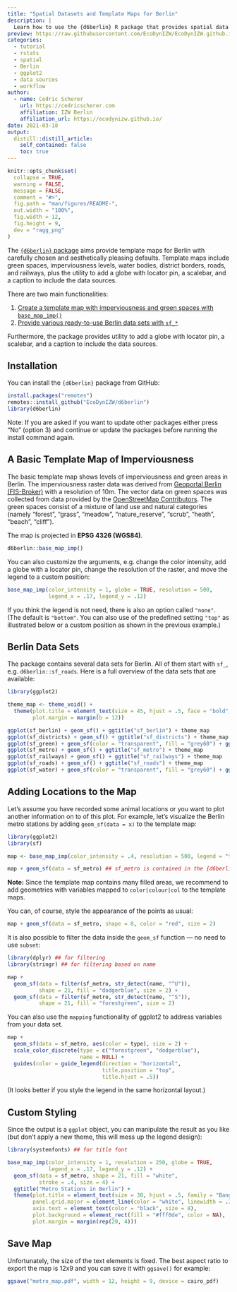 ```yaml
---
title: "Spatial Datasets and Template Maps for Berlin"
description: |
  Learn how to use the {d6berlin} R package that provides spatial data sets and template maps for Berlin with carefully chosen and aesthetically pleasing defaults. The template maps include Berlin districts, green spaces, imperviousness levels, water bodies, district borders, roads, metro stations, and railways. Templates maps are created with a {ggplot2} wrapper function with the utility to add an inset globe with a locator pin, a scalebar, and a caption stating the data sources.
preview: https://raw.githubusercontent.com/EcoDynIZW/EcoDynIZW.github.io/main/img/wiki/hex-d6berlin.png 
categories:
  - tutorial
  - rstats
  - spatial
  - Berlin
  - ggplot2
  - data sources
  - workflow
author:
  - name: Cedric Scherer
    url: https://cedricscherer.com
    affiliation: IZW Berlin
    affiliation_url: https://ecodynizw.github.io/
date: 2021-03-18
output:
  distill::distill_article:
    self_contained: false
    toc: true
---
```


```r
knitr::opts_chunk$set(
  collapse = TRUE,
  warning = FALSE,
  message = FALSE,
  comment = "#>",
  fig.path = "man/figures/README-",
  out.width = "100%",
  fig.width = 12, 
  fig.height = 9,
  dev = "ragg_png"
)
```

The [`{d6berlin}` package](https://github.com/EcoDynIZW/d6) aims provide template maps for Berlin with carefully chosen and aesthetically pleasing defaults. Template maps include green spaces, imperviousness levels, water bodies, district borders, roads, and railways, plus the utility to add a globe with locator pin, a scalebar, and a caption to include the data sources. 

There are two main functionalities:

1.  [Create a template map with imperviousness and green spaces with `base_map_imp()`](#basics)
2.  [Provide various ready-to-use Berlin data sets with `sf_*`](#datasets)

Furthermore, the package provides utility to add a globe with locator pin, a scalebar, and a caption to include the data sources.

## Installation

You can install the `{d6berlin}` package from GitHub:

```r
install.packages("remotes")
remotes::install_github("EcoDynIZW/d6berlin")
library(d6berlin)
```

Note: If you are asked if you want to update other packages either press "No" (option 3) and continue or update the packages before running the install command again.


## A Basic Template Map of Imperviousness {#basics}

The basic template map shows levels of imperviousness and green areas in Berlin. The imperviousness raster data was derived from [Geoportal Berlin (FIS-Broker)]() with a resolution of 10m. The vector data on green spaces was collected from data provided by the [OpenStreetMap Contributors](https://www.openstreetmap.org/). The green spaces consist of a mixture of land use and natural categories (namely "forest", "grass", "meadow", "nature_reserve", "scrub", "heath", "beach", "cliff").

The map is projected in **EPSG 4326 (WGS84)**.

```r
d6berlin::base_map_imp()
```

You can also customize the arguments, e.g. change the color intensity, add a globe with a locator pin, change the resolution of the raster, and move the legend to a custom position:

```r
base_map_imp(color_intensity = 1, globe = TRUE, resolution = 500,
             legend_x = .17, legend_y = .12)
```

If you think the legend is not need, there is also an option called `"none"`. (The default is `"bottom"`. You can also use of the predefined setting `"top"` as illustrated below or a custom position as shown in the previous example.)


## Berlin Data Sets {#datasets}

The package contains several data sets for Berlin. All of them start with `sf_`, e.g. `d6berlin::sf_roads`. Here is a full overview of the data sets that are available:

```r
library(ggplot2)

theme_map <- theme_void() + 
  theme(plot.title = element_text(size = 45, hjust = .5, face = "bold", family = "Roboto Mono"),
        plot.margin = margin(b = 12))

ggplot(sf_berlin) + geom_sf() + ggtitle("sf_berlin") + theme_map
ggplot(sf_districts) + geom_sf() + ggtitle("sf_districts") + theme_map
ggplot(sf_green) + geom_sf(color = "transparent", fill = "grey60") + ggtitle("sf_green") + theme_map
ggplot(sf_metro) + geom_sf() + ggtitle("sf_metro") + theme_map
ggplot(sf_railways) + geom_sf() + ggtitle("sf_railways") + theme_map
ggplot(sf_roads) + geom_sf() + ggtitle("sf_roads") + theme_map
ggplot(sf_water) + geom_sf(color = "transparent", fill = "grey60") + ggtitle("sf_water") + theme_map
```


## Adding Locations to the Map

Let's assume you have recorded some animal locations or you want to plot another information on to of this plot. For example, let's visualize the Berlin metro stations by adding `geom_sf(data = x)` to the template map:

```r
library(ggplot2)
library(sf)

map <- base_map_imp(color_intensity = .4, resolution = 500, legend = "top")

map + geom_sf(data = sf_metro) ## sf_metro is contained in the {d6berlin} package
```

**Note:** Since the template map contains many filled areas, we recommend to add geometries with variables mapped to `color|colour|col` to the template maps.

You can, of course, style the appearance of the points as usual:

```r
map + geom_sf(data = sf_metro, shape = 8, color = "red", size = 2)
```

It is also possible to filter the data inside the `geom_sf` function — no need to use `subset`: 

```r
library(dplyr) ## for filtering
library(stringr) ## for filtering based on name

map + 
  geom_sf(data = filter(sf_metro, str_detect(name, "^U")), 
          shape = 21, fill = "dodgerblue", size = 2) +
  geom_sf(data = filter(sf_metro, str_detect(name, "^S")), 
          shape = 21, fill = "forestgreen", size = 2)
```

You can also use the `mapping` functionality of ggplot2 to address variables from your data set. 

```r
map + 
  geom_sf(data = sf_metro, aes(color = type), size = 2) +
  scale_color_discrete(type = c("forestgreen", "dodgerblue"), 
                       name = NULL) +
  guides(color = guide_legend(direction = "horizontal",
                              title.position = "top", 
                              title.hjust = .5))
```

(It looks better if you style the legend in the same horizontal layout.)


## Custom Styling

Since the output is a `ggplot` object, you can manipulate the result as you like (but don't apply a new theme, this will mess up the legend design):

```r
library(systemfonts) ## for title font

base_map_imp(color_intensity = 1, resolution = 250, globe = TRUE,
             legend_x = .17, legend_y = .12) + 
  geom_sf(data = sf_metro, shape = 21, fill = "white", 
          stroke = .4, size = 4) +
  ggtitle("Metro Stations in Berlin") + 
  theme(plot.title = element_text(size = 30, hjust = .5, family = "Bangers"),
        panel.grid.major = element_line(color = "white", linewidth = .3),
        axis.text = element_text(color = "black", size = 8),
        plot.background = element_rect(fill = "#fff0de", color = NA),
        plot.margin = margin(rep(20, 4)))
```


## Save Map

Unfortunately, the size of the text elements is fixed. The best aspect ratio to export the map is 12x9 and you can save it with `ggsave()` for example:

```r
ggsave("metro_map.pdf", width = 12, height = 9, device = cairo_pdf)
```
